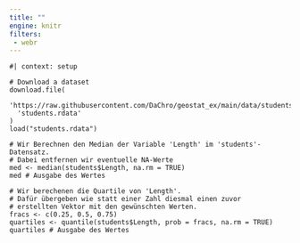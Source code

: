 ```yaml
---
title: ""
engine: knitr
filters:
 - webr
---
```


```webr-r

#| context: setup

# Download a dataset
download.file(
  'https://raw.githubusercontent.com/DaChro/geostat_ex/main/data/students.rdata',
  'students.rdata'
)
load("students.rdata")

```

```webr-r
# Wir Berechnen den Median der Variable 'Length' im 'students'-Datensatz.
# Dabei entfernen wir eventuelle NA-Werte
med <- median(students$Length, na.rm = TRUE)
med # Ausgabe des Wertes

# Wir berechenen die Quartile von 'Length'.
# Dafür übergeben wie statt einer Zahl diesmal einen zuvor 
# erstellten Vektor mit den gewünschten Werten.
fracs <- c(0.25, 0.5, 0.75)
quartiles <- quantile(students$Length, prob = fracs, na.rm = TRUE)
quartiles # Ausgabe des Wertes
```


